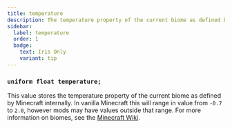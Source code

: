 ```yaml
---
title: temperature
description: The temperature property of the current biome as defined by Minecraft internally.
sidebar:
  label: temperature
  order: 1
  badge:
    text: Iris Only
    variant: tip
---
```


### `uniform float temperature;`

This value stores the temperature property of the current biome as defined by Minecraft internally. In vanilla Minecraft this will range in value from `-0.7` to `2.0`, however mods may have values outside that range. For more information on biomes, see the [Minecraft Wiki](https://minecraft.wiki/w/Biome).